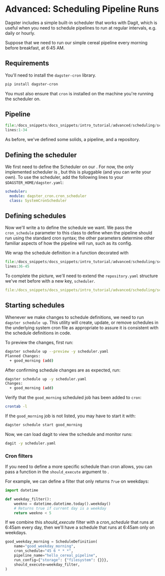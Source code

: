 
<DynamicMetaTags
  title="Advanced Tutorials | Dagster"
  description="Dagster is a system for building modern data applications."
/>


# Advanced: Scheduling Pipeline Runs

<CodeReferenceLink filePath="examples/docs_snippets/docs_snippets/intro_tutorial/advanced/scheduling/" />

Dagster includes a simple built-in scheduler that works with Dagit, which is useful when you need to
schedule pipelines to run at regular intervals, e.g. daily or hourly.

Suppose that we need to run our simple cereal pipeline every morning before breakfast, at 6:45 AM.

## Requirements

You'll need to install the `dagster-cron` library.

```bash
pip install dagster-cron
```

You must also ensure that `cron` is installed on the machine you're running the scheduler on.

## Pipeline

```python literalinclude showLines caption=scheduler.py
file:/docs_snippets/docs_snippets/intro_tutorial/advanced/scheduling/scheduler.py
lines:1-34
```

As before, we've defined some solids, a pipeline, and a repository.

## Defining the scheduler

We first need to define the Scheduler on our <PyObject module="dagster.core.instance"
object="DagsterInstance" />. For now, the only implemented scheduler is <PyObject
module="dagster_cron" object="SystemCronScheduler"/>, but this is pluggable (and you can write your
own). To use the scheduler, add the following lines to your `$DAGSTER_HOME/dagster.yaml`:

```yaml
scheduler:
  module: dagster_cron.cron_scheduler
  class: SystemCronScheduler
```

## Defining schedules

Now we'll write a <PyObject module="dagster" object="ScheduleDefinition" /> to define the schedule
we want. We pass the `cron_schedule` parameter to this class to define when the pipeline should run
using the standard cron syntax; the other parameters determine other familiar aspects of how the
pipeline will run, such as its config.

We wrap the schedule definition in a function decorated with <PyObject module="dagster"
object="schedules" displayText="@schedules" />

```python literalinclude showLines startLine=36 caption=scheduler.py
file:/docs_snippets/docs_snippets/intro_tutorial/advanced/scheduling/scheduler.py
lines:36-45
```

To complete the picture, we'll need to extend the `repository.yaml` structure we've met before with
a new key, `scheduler`.

```YAML literalinclude caption=scheduler.yaml
file:/docs_snippets/docs_snippets/intro_tutorial/advanced/scheduling/scheduler.yaml
```

## Starting schedules

Whenever we make changes to schedule definitions, we need to run `dagster schedule up`. This utility
will create, update, or remove schedules in the underlying system cron file as appropriate to assure
it is consistent with the schedule definitions in code.

To preview the changes, first run:

```bash
dagster schedule up --preview -y scheduler.yaml
Planned Changes:
  + good_morning (add)
```

After confirming schedule changes are as expected, run:

```bash
dagster schedule up -y scheduler.yaml
Changes:
  + good_morning (add)
```

Verify that the `good_morning` scheduled job has been added to `cron`:

```bash
crontab -l
```

If the `good_morning` job is not listed, you may have to start it with:

```bash
dagster schedule start good_morning
```

Now, we can load dagit to view the schedule and monitor runs:

```bash
dagit -y scheduler.yaml
```

### Cron filters

If you need to define a more specific schedule than cron allows, you can pass a function in the
`should_execute` argument to <PyObject module="dagster" object="ScheduleDefinition" />.

For example, we can define a filter that only returns _`True`_ on weekdays:

```python
import datetime

def weekday_filter():
    weekno = datetime.datetime.today().weekday()
    # Returns true if current day is a weekday
    return weekno < 5
```

If we combine this _should_execute_ filter with a
_cron_schedule_ that runs at 6:45am every day, then we'll
have a schedule that runs at 6:45am only on weekdays.

```python
good_weekday_morning = ScheduleDefinition(
    name="good_weekday_morning",
    cron_schedule="45 6 * * *",
    pipeline_name="hello_cereal_pipeline",
    run_config={"storage": {"filesystem": {}}},
    should_execute=weekday_filter,
)
```

<br />

<br />
